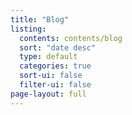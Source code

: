 ```yaml
---
title: "Blog"
listing:
  contents: contents/blog
  sort: "date desc"
  type: default
  categories: true
  sort-ui: false
  filter-ui: false
page-layout: full
---
```

